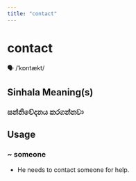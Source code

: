 ```yaml
---
title: "contact"
---
```


# contact

🗣️ /ˈkɒntækt/

## Sinhala Meaning(s)

### සන්නිවේදනය කරගන්නවා

## Usage

### ~ someone

- He needs to contact someone for help.

